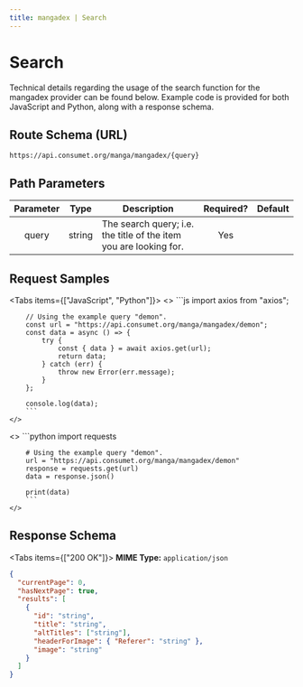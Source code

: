 ```yaml
---
title: mangadex | Search
---
```



# Search

Technical details regarding the usage of the search function for the mangadex provider can be found below. Example code is provided for both JavaScript and Python, along with a response schema.

## Route Schema (URL)

```
https://api.consumet.org/manga/mangadex/{query}
```

## Path Parameters

| Parameter |  Type  | Description                                                       | Required? | Default |
| :-------: | :----: | ----------------------------------------------------------------- | :-------: | :-----: |
|   query   | string | The search query; i.e. the title of the item you are looking for. |    Yes    |         |

## Request Samples

<Tabs items={["JavaScript", "Python"]}>
  <Tab>
    <>
        ```js
        import axios from "axios";

        // Using the example query "demon".
        const url = "https://api.consumet.org/manga/mangadex/demon";
        const data = async () => {
            try {
                const { data } = await axios.get(url);
                return data;
            } catch (err) {
                throw new Error(err.message);
            }
        };

        console.log(data);
        ```
    </>

  </Tab>
  <Tab>
    <>
        ```python
        import requests

        # Using the example query "demon".
        url = "https://api.consumet.org/manga/mangadex/demon"
        response = requests.get(url)
        data = response.json()

        print(data)
        ```
    </>

  </Tab>
</Tabs>

## Response Schema

<Tabs items={["200 OK"]}>
  <Tab>
  **MIME Type:** `application/json`
  ```json copy=false
  {
    "currentPage": 0,
    "hasNextPage": true,
    "results": [
      {
        "id": "string",
        "title": "string",
        "altTitles": ["string"],
        "headerForImage": { "Referer": "string" },
        "image": "string"
      }
    ]
  }
  ```
  </Tab>
</Tabs>
